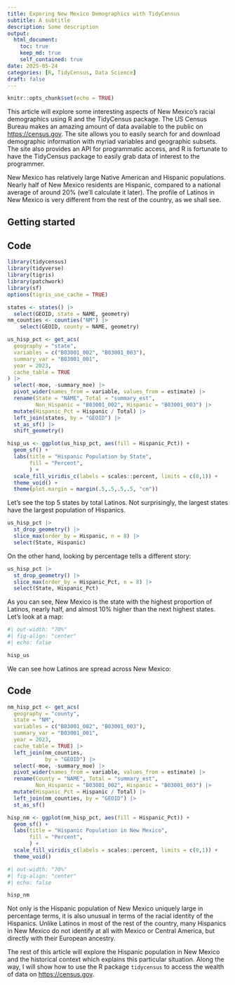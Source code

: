 ```yaml
---
title: Exporing New Mexico Demographics with TidyCensus
subtitle: A subtitle
description: Some description
output: 
  html_document:
    toc: true
    keep_md: true
    self_contained: true
date: 2025-05-24
categories: [R, TidyCensus, Data Science]
draft: false
---
```


```r
knitr::opts_chunk$set(echo = TRUE)
```

This article will explore some interesting aspects of New Mexico's racial demographics using R and the TidyCensus package. The US Census Bureau makes an amazing amount of data available to the public on <https://census.gov>. The site allows you to easily search for and download demographic information with myriad variables and geographic subsets. The site also provides an API for programmatic access, and R is fortunate to have the TidyCensus package to easily grab data of interest to the programmer.

New Mexico has relatively large Native American and Hispanic populations. Nearly half of New Mexico residents are Hispanic, compared to a national average of around 20% (we'll calculate it later). The profile of Latinos in New Mexico is very different from the rest of the country, as we shall see.

## Getting started

::: {.callout-tip collapse=true icon=false}
## Code

```r
library(tidycensus)
library(tidyverse)
library(tigris)
library(patchwork)
library(sf)
options(tigris_use_cache = TRUE)
```

```r
states <- states() |> 
  select(GEOID, state = NAME, geometry)
nm_counties <- counties("NM") |> 
    select(GEOID, county = NAME, geometry)
```

```r
us_hisp_pct <- get_acs(
  geography = "state",
  variables = c("B03001_002", "B03001_003"),
  summary_var = "B03001_001",
  year = 2023,
  cache_table = TRUE
) |>
  select(-moe, -summary_moe) |> 
  pivot_wider(names_from = variable, values_from = estimate) |> 
  rename(State = "NAME", Total = "summary_est", 
         Non_Hispanic = "B03001_002", Hispanic = "B03001_003") |> 
  mutate(Hispanic_Pct = Hispanic / Total) |> 
  left_join(states, by = "GEOID") |> 
  st_as_sf() |> 
  shift_geometry()
```

```r
hisp_us <- ggplot(us_hisp_pct, aes(fill = Hispanic_Pct)) +
  geom_sf() +
  labs(title = "Hispanic Population by State",
       fill = "Percent",
       ) +
  scale_fill_viridis_c(labels = scales::percent, limits = c(0,1)) +
  theme_void() +
  theme(plot.margin = margin(.5,.5,.5,.5, "cm"))

```

:::

Let's see the top 5 states by total Latinos. Not surprisingly, the largest states have the largest population of Hispanics.

```r
us_hisp_pct |> 
  st_drop_geometry() |> 
  slice_max(order_by = Hispanic, n = 8) |> 
  select(State, Hispanic)
```

On the other hand, looking by percentage tells a different story:

```r
us_hisp_pct |> 
  st_drop_geometry() |> 
  slice_max(order_by = Hispanic_Pct, n = 8) |> 
  select(State, Hispanic_Pct)
```

As you can see, New Mexico is the state with the highest proportion of Latinos, nearly half, and almost 10% higher than the next highest states. Let's look at a map:

```r
#| out-width: "70%"
#| fig-align: "center"
#| echo: false

hisp_us
```


We can see how Latinos are spread across New Mexico:

::: {.callout-tip collapse=true icon=false}
## Code

```r
nm_hisp_pct <- get_acs(
  geography = "county",
  state = "NM",
  variables = c("B03001_002", "B03001_003"),
  summary_var = "B03001_001",
  year = 2023,
  cache_table = TRUE) |> 
  left_join(nm_counties,
            by = "GEOID") |> 
  select(-moe, -summary_moe) |> 
  pivot_wider(names_from = variable, values_from = estimate) |> 
  rename(County = "NAME", Total = "summary_est", 
         Non_Hispanic = "B03001_002", Hispanic = "B03001_003") |> 
  mutate(Hispanic_Pct = Hispanic / Total) |> 
  left_join(nm_counties, by = "GEOID") |> 
  st_as_sf()
```

```r
hisp_nm <- ggplot(nm_hisp_pct, aes(fill = Hispanic_Pct)) +
  geom_sf() +
  labs(title = "Hispanic Population in New Mexico",
       fill = "Percent",
       ) +
  scale_fill_viridis_c(labels = scales::percent, limits = c(0,1)) +
  theme_void()
```

:::

```r
#| out-width: "70%"
#| fig-align: "center"
#| echo: false

hisp_nm
```

Not only is the Hispanic population of New Mexico uniquely large in percentage terms, it is also unusual in terms of the racial identity of the Hispanics. Unlike Latinos in most of the rest of the country, many Hispanics in New Mexico do not identify at all with Mexico or Central America, but directly with their European ancestry.

The rest of this article will explore the Hispanic population in New Mexico and the historical context which explains this particular situation. Along the way, I will show how to use the R package `tidycensus` to access the wealth of data on <https://census.gov>.